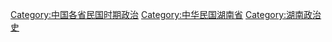 [[Category:中国各省民国时期政治|Category:中国各省民国时期政治]]
[[Category:中华民国湖南省|Category:中华民国湖南省]]
[[Category:湖南政治史|Category:湖南政治史]]